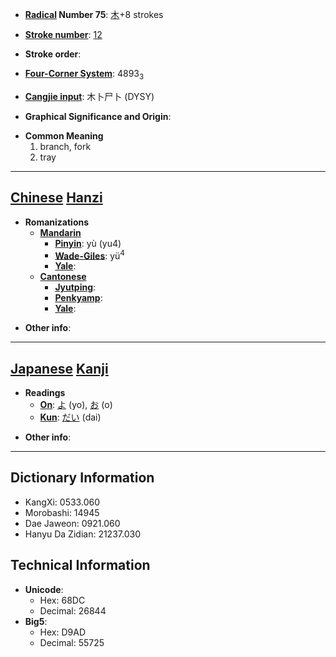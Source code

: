 * '''[[Wiktionary:Chinese radical index| Radical]] Number 75''': [[Wiktionary:Chinese radical index 木|木]]+8 strokes

* '''[[Wiktionary:Chinese total strokes index|Stroke number]]''': [[Wiktionary:Chinese total strokes index 12|12]]

* '''Stroke order''': 

* '''[[Wiktionary:Chinese four corner index|Four-Corner System]]''': 4893<sub>3</sub>

* '''[[Wiktionary:Chinese Cangjie index|Cangjie input]]''': 木卜尸卜 (DYSY)

* '''Graphical Significance and Origin''': 

* '''Common Meaning'''
*#branch, fork
*# tray


----

== [[Chinese]] [[Hanzi]] ==

* '''Romanizations'''
** '''[[Mandarin]]'''
*** '''[[Pinyin]]''': yù (yu4)
*** '''[[Wade-Giles]]''': yü<sup>4</sup>
*** '''[[Yale]]''': 
** '''[[Cantonese]]'''
*** '''[[Jyutping]]''':
*** '''[[Penkyamp]]''': 
*** '''[[Yale]]''': 

* '''Other info''': 

----

== [[Japanese]] [[Kanji]] ==

* '''Readings'''
** '''[[On]]''': [[よ]] (yo), [[お]] (o)
** '''[[Kun]]''': [[だい]] (dai)

* '''Other info''':  

----

== Dictionary Information ==

* KangXi: 0533.060
* Morobashi: 14945
* Dae Jaweon: 0921.060
* Hanyu Da Zidian: 21237.030

== Technical Information ==

* '''Unicode''':
** Hex: 68DC
** Decimal: 26844
* '''Big5''':
** Hex: D9AD
** Decimal: 55725